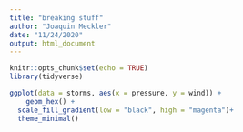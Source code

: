 ```yaml
---
title: "breaking stuff"
author: "Joaquin Meckler"
date: "11/24/2020"
output: html_document
---
```


```r
knitr::opts_chunk$set(echo = TRUE)
library(tidyverse)
```

```r
ggplot(data = storms, aes(x = pressure, y = wind)) +
	geom_hex() +
  scale_fill_gradient(low = "black", high = "magenta")+
  theme_minimal()
```

